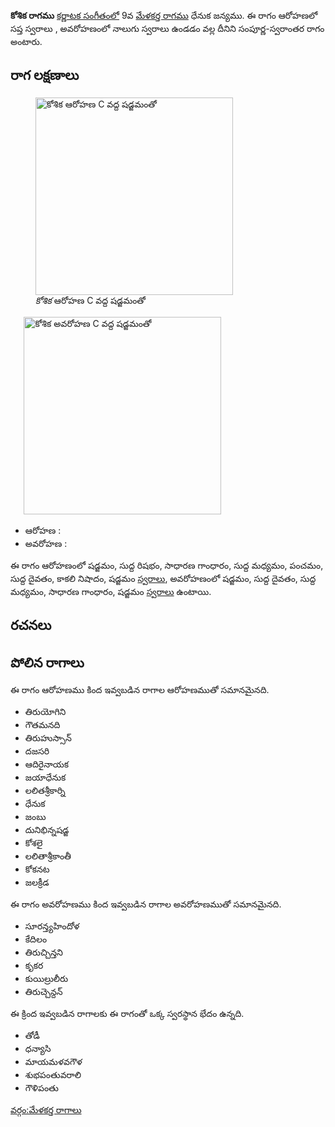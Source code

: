 {{Infobox ragam
	| name          	= కోశిక
	| synonym	    	= 
	| mela          	= 
	| chakra        	= 
	| janaka        	= 
	| type          	= సంపూర్ణ-స్వరాంతర
	| arohanam      	= {{svaraC|S|R1|G2|M1|P|D1|N3|S'}} 
	| avarohanam    	= {{svaraC|S'|D1|M1|G2|S}}
	| jeeva         	=
	| chhaya        	=
	| nyasa         	=
	| vishesha      	= 
	| equivalent  		= 
}}
{{కర్ణాటక సంగీత రాగాలు}}
'''కోశిక రాగము''' [[కర్ణాటక సంగీతం]]లో 9వ [[మేళకర్త రాగము]] ధేనుక జన్యము.  ఈ రాగం ఆరోహణలో సప్త స్వరాలు , అవరోహణంలో నాలుగు స్వరాలు ఉండడం వల్ల దీనిని సంపూర్ణ-స్వరాంతర రాగం అంటారు.


==రాగ లక్షణాలు==
[[Image:koshika_ar_kb2wiki.png|thumb|right|316px|''కోశిక'' ఆరోహణ C వద్ద షడ్జమంతో]]
	[[Image:koshika_av_kb2wiki.png|thumb|right|316px|''కోశిక'' అవరోహణ C వద్ద షడ్జమంతో]]

* ఆరోహణ : {{svaraC|S|R1|G2|M1|P|D1|N3|S'}} 
* అవరోహణ : {{svaraC|S'|D1|M1|G2|S}}

ఈ రాగం ఆరోహణంలో షడ్జమం, సుద్ద  రిషభం, సాధారణ  గాంధారం, సుద్ద మధ్యమం, పంచమం, సుద్ద దైవతం, కాకలి  నిషాదం, షడ్జమం [[స్వరాలు]], అవరోహణంలో షడ్జమం, సుద్ద దైవతం, సుద్ద మధ్యమం, సాధారణ  గాంధారం, షడ్జమం [[స్వరాలు]] ఉంటాయి.

==రచనలు==



==పోలిన రాగాలు==
ఈ రాగం ఆరోహణము కింద ఇవ్వబడిన రాగాల ఆరోహణముతో సమానమైనది.
* తిరుయోగిని
* గౌతమనది
* తిరుహుస్సాన్
* దజసరి
* ఆదిరైనాయక
* జయాధేనుక
* లలితశ్రీకార్ని
* ధేనుక
* జంబు
* దునిభిన్నషడ్జ
* కోశలై
* లలితాశ్రీకాంతీ
* కోకనట
* జలక్రీడ

ఈ రాగం అవరోహణము కింద ఇవ్వబడిన రాగాల అవరోహణముతో సమానమైనది.
* సూరన్త్యహిందోళ
* కేదిలం
* తిరుచ్చిన్తని
* కృకర
* కుయిల్రులీరు
* తిరుచ్చెన్దన్

ఈ క్రింద ఇవ్వబడిన రాగాలకు ఈ రాగంతో ఒక్క స్వరస్థాన భేదం ఉన్నది.
* తోడీ
* ధన్యాసి
* మాయమళవగౌళ
* శుభపంతువరాలి
* గౌళిపంతు



[[వర్గం:మేళకర్త రాగాలు]]